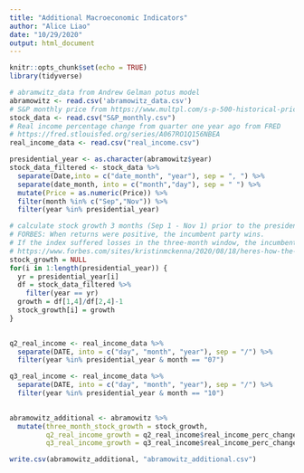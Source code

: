 ```yaml
---
title: "Additional Macroeconomic Indicators"
author: "Alice Liao"
date: "10/29/2020"
output: html_document
---
```


```r
knitr::opts_chunk$set(echo = TRUE)
library(tidyverse)
```

```r
# abramwitz_data from Andrew Gelman potus model
abramowitz <- read.csv('abramowitz_data.csv')
# S&P monthly price from https://www.multpl.com/s-p-500-historical-prices/table/by-month
stock_data <- read.csv("S&P_monthly.csv")
# Real income percentage change from quarter one year ago from FRED
# https://fred.stlouisfed.org/series/A067RO1Q156NBEA
real_income_data <- read.csv("real_income.csv")
```

```r
presidential_year <- as.character(abramowitz$year)
stock_data_filtered <- stock_data %>%
  separate(Date,into = c("date_month", "year"), sep = ", ") %>%
  separate(date_month, into = c("month","day"), sep = " ") %>%
  mutate(Price = as.numeric(Price)) %>%
  filter(month %in% c("Sep","Nov")) %>%
  filter(year %in% presidential_year)

# calculate stock growth 3 months (Sep 1 - Nov 1) prior to the presidential election 
# FORBES: When returns were positive, the incumbent party wins. 
# If the index suffered losses in the three-month window, the incumbent loses.
# https://www.forbes.com/sites/kristinmckenna/2020/08/18/heres-how-the-stock-market-has-performed-before-during-and-after-presidential-elections/#49281ba94f86 
stock_growth = NULL
for(i in 1:length(presidential_year)) {
  yr = presidential_year[i]
  df = stock_data_filtered %>%
    filter(year == yr)
  growth = df[1,4]/df[2,4]-1
  stock_growth[i] = growth
}
  
```

```r
q2_real_income <- real_income_data %>%
  separate(DATE, into = c("day", "month", "year"), sep = "/") %>%
  filter(year %in% presidential_year & month == "07")

q3_real_income <- real_income_data %>%
  separate(DATE, into = c("day", "month", "year"), sep = "/") %>%
  filter(year %in% presidential_year & month == "10")
  
```

```r
abramowitz_additional <- abramowitz %>%
  mutate(three_month_stock_growth = stock_growth,
         q2_real_income_growth = q2_real_income$real_income_perc_change,
         q3_real_income_growth = q3_real_income$real_income_perc_change)

write.csv(abramowitz_additional, "abramowitz_additional.csv")
```

